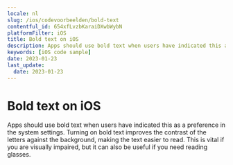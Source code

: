 ```yaml
---
locale: nl
slug: /ios/codevoorbeelden/bold-text
contentful_id: 654xfLvzbKaraiDXwbWybN
platformFilter: iOS
title: Bold text on iOS
description: Apps should use bold text when users have indicated this as a preference in the system settings.
keywords: [iOS code sample]
date: 2023-01-23
last_update:
  date: 2023-01-23
---
```


# Bold text on iOS

Apps should use bold text when users have indicated this as a preference in the system settings. Turning on bold text improves the contrast of the letters against the background, making the text easier to read. This is vital if you are visually impaired, but it can also be useful if you need reading glasses.

<CodeSample id="text-bold" locale="nl" platform="ios"/>
